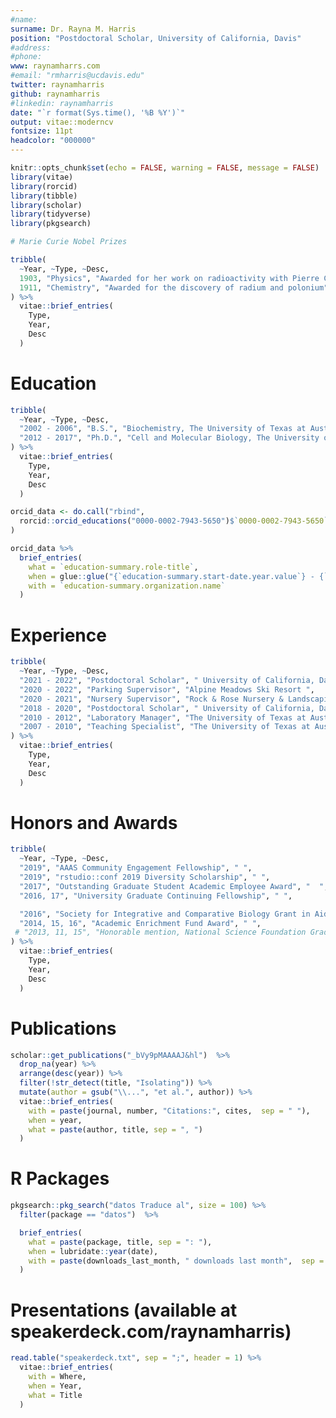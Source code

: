 ```yaml
---
#name:
surname: Dr. Rayna M. Harris
position: "Postdoctoral Scholar, University of California, Davis"
#address:  
#phone:  
www: raynamharrs.com
#email: "rmharris@ucdavis.edu"
twitter: raynamharris
github: raynamharris
#linkedin: raynamharris
date: "`r format(Sys.time(), '%B %Y')`"
output: vitae::moderncv
fontsize: 11pt
headcolor: "000000"
---
```


```r
knitr::opts_chunk$set(echo = FALSE, warning = FALSE, message = FALSE)
library(vitae)
library(rorcid)
library(tibble)
library(scholar)
library(tidyverse)
library(pkgsearch)
```




```r

# Marie Curie Nobel Prizes

tribble(
  ~Year, ~Type, ~Desc,
  1903, "Physics", "Awarded for her work on radioactivity with Pierre Curie and Henri Becquerel",
  1911, "Chemistry", "Awarded for the discovery of radium and polonium"
) %>% 
  vitae::brief_entries(
    Type,
    Year, 
    Desc
  )
```


# Education

```r

tribble(
  ~Year, ~Type, ~Desc, 
  "2002 - 2006", "B.S.", "Biochemistry, The University of Texas at Austin", 
  "2012 - 2017", "Ph.D.", "Cell and Molecular Biology, The University of Texas at Austin"
) %>% 
  vitae::brief_entries(
    Type,
    Year, 
    Desc
  )

```

```r
orcid_data <- do.call("rbind",
  rorcid::orcid_educations("0000-0002-7943-5650")$`0000-0002-7943-5650`$`affiliation-group`$summaries
)

orcid_data %>%
  brief_entries(
    what = `education-summary.role-title`,
    when = glue::glue("{`education-summary.start-date.year.value`} - {`education-summary.end-date.year.value`}"),
    with = `education-summary.organization.name`
  )
```

# Experience

```r

tribble(
  ~Year, ~Type, ~Desc,
  "2021 - 2022", "Postdoctoral Scholar", " University of California, Davis",
  "2020 - 2022", "Parking Supervisor", "Alpine Meadows Ski Resort ",
  "2020 - 2021", "Nursery Supervisor", "Rock & Rose Nursery & Landscaping ",
  "2018 - 2020", "Postdoctoral Scholar", " University of California, Davis",
  "2010 - 2012", "Laboratory Manager", "The University of Texas at Austin",
  "2007 - 2010", "Teaching Specialist", "The University of Texas at Austin",
) %>% 
  vitae::brief_entries(
    Type,
    Year, 
    Desc
  )

```


# Honors and Awards

```r

tribble(
  ~Year, ~Type, ~Desc,
  "2019", "AAAS Community Engagement Fellowship", " ",
  "2019", "rstudio::conf 2019 Diversity Scholarship", " ",
  "2017", "Outstanding Graduate Student Academic Employee Award", "  ",
  "2016, 17", "University Graduate Continuing Fellowship", " ",

  "2016", "Society for Integrative and Comparative Biology Grant in Aid of Research", " ",
  "2014, 15, 16", "Academic Enrichment Fund Award", " ",
 # "2013, 11, 15", "Honorable mention, National Science Foundation Graduate Research Fellowship", " ",
) %>% 
  vitae::brief_entries(
    Type,
    Year, 
    Desc
  )

```



# Publications



```r

scholar::get_publications("_bVy9pMAAAAJ&hl")  %>% 
  drop_na(year) %>%
  arrange(desc(year)) %>%
  filter(!str_detect(title, "Isolating")) %>%
  mutate(author = gsub("\\...", "et al.", author)) %>%
  vitae::brief_entries(
    with = paste(journal, number, "Citations:", cites,  sep = " "),
    when = year,
    what = paste(author, title, sep = ", ")
  )

```

# R Packages

```r

pkgsearch::pkg_search("datos Traduce al", size = 100) %>%
  filter(package == "datos")  %>%

  brief_entries(
    what = paste(package, title, sep = ": "),
    when = lubridate::year(date),
    with = paste(downloads_last_month, " downloads last month",  sep = ""),
  )


```

# Presentations (available at speakerdeck.com/raynamharris)


```r

read.table("speakerdeck.txt", sep = ";", header = 1) %>%
  vitae::brief_entries(
    with = Where,
    when = Year,
    what = Title
  )
```


